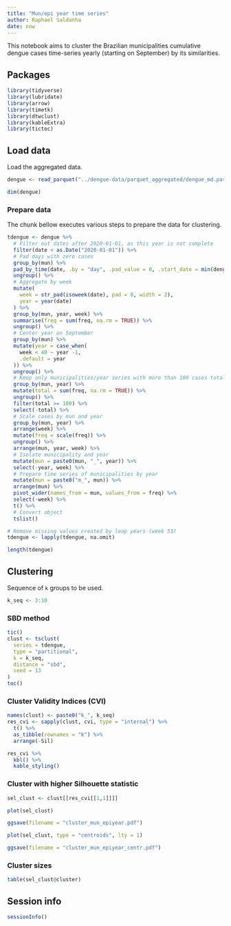 ```yaml
---
title: "Mun/epi year time series"
author: Raphael Saldanha
date: now
---
```


This notebook aims to cluster the Brazilian municipalities cumulative dengue cases time-series yearly (starting on September) by its similarities.

## Packages

```r
library(tidyverse)
library(lubridate)
library(arrow)
library(timetk)
library(dtwclust)
library(kableExtra)
library(tictoc)
```

## Load data

Load the aggregated data.

```r
dengue <- read_parquet("../dengue-data/parquet_aggregated/dengue_md.parquet")

dim(dengue)
```

### Prepare data

The chunk bellow executes various steps to prepare the data for clustering.

```r
tdengue <- dengue %>%
  # Filter out dates after 2020-01-01, as this year is not complete
  filter(date < as.Date("2020-01-01")) %>%
  # Pad days with zero cases
  group_by(mun) %>%
  pad_by_time(date, .by = "day", .pad_value = 0, .start_date = min(dengue$date), .end_date = max(dengue$date)) %>%
  ungroup() %>%
  # Aggregate by week
  mutate(
    week = str_pad(isoweek(date), pad = 0, width = 2),
    year = year(date)
  ) %>%
  group_by(mun, year, week) %>%
  summarise(freq = sum(freq, na.rm = TRUE)) %>%
  ungroup() %>%
  # Center year on September
  group_by(mun) %>%
  mutate(year = case_when(
    week < 40 ~ year -1,
    .default = year
  )) %>%
  ungroup() %>% 
  # Keep only municipalities/year series with more than 100 cases total
  group_by(mun, year) %>%
  mutate(total = sum(freq, na.rm = TRUE)) %>%
  ungroup() %>%
  filter(total >= 100) %>%
  select(-total) %>%
  # Scale cases by mun and year
  group_by(mun, year) %>%
  arrange(week) %>%
  mutate(freq = scale(freq)) %>%
  ungroup() %>%
  arrange(mun, year, week) %>%
  # Isolate municipality and year
  mutate(mun = paste0(mun, "_", year)) %>%
  select(-year, week) %>%
  # Prepare time series of municipalities by year
  mutate(mun = paste0("m_", mun)) %>%
  arrange(mun) %>%
  pivot_wider(names_from = mun, values_from = freq) %>%
  select(-week) %>%
  t() %>%
  # Convert object
  tslist()

# Remove missing values created by leap years (week 53)
tdengue <- lapply(tdengue, na.omit)

```

```r
length(tdengue)
```

## Clustering

Sequence of `k` groups to be used.

```r
k_seq <- 3:10
```

### SBD method

```r
tic()
clust <- tsclust(
  series = tdengue, 
  type = "partitional", 
  k = k_seq,
  distance = "sbd",
  seed = 13
)
toc()
```

### Cluster Validity Indices (CVI)

```r
names(clust) <- paste0("k_", k_seq)
res_cvi <- sapply(clust, cvi, type = "internal") %>% 
  t() %>%
  as_tibble(rownames = "k") %>%
  arrange(-Sil)

res_cvi %>%
  kbl() %>%
  kable_styling()
```

### Cluster with higher Silhouette statistic

```r
sel_clust <- clust[[res_cvi[[1,1]]]]
```

```r
plot(sel_clust)
```

```r
ggsave(filename = "cluster_mun_epiyear.pdf")
```

```r
plot(sel_clust, type = "centroids", lty = 1)
```

```r
ggsave(filename = "cluster_mun_epiyear_centr.pdf")
```

### Cluster sizes

```r
table(sel_clust@cluster)
```

## Session info

```r
sessionInfo()
```
